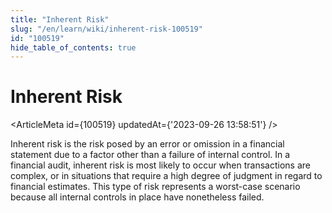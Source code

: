```yaml
---
title: "Inherent Risk"
slug: "/en/learn/wiki/inherent-risk-100519"
id: "100519"
hide_table_of_contents: true
---
```



# Inherent Risk

<ArticleMeta id={100519} updatedAt={'2023-09-26 13:58:51'} />
<div className='border-solid border-b border-t-0 my-4 border-[var(--ifm-color-gray-300)]' />

Inherent risk is the risk posed by an error or omission in a financial statement due to a factor other than a failure of internal control. In a financial audit, inherent risk is most likely to occur when transactions are complex, or in situations that require a high degree of judgment in regard to financial estimates. This type of risk represents a worst-case scenario because all internal controls in place have nonetheless failed.
